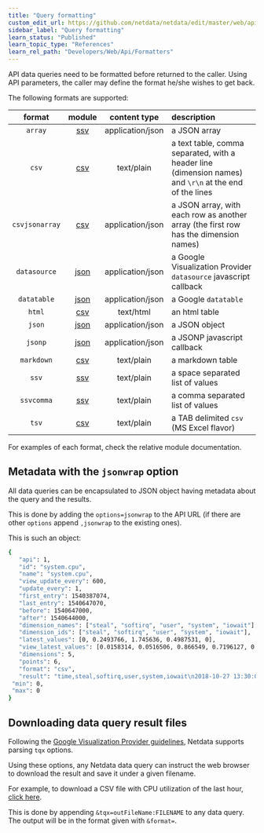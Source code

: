 ```yaml
---
title: "Query formatting"
custom_edit_url: https://github.com/netdata/netdata/edit/master/web/api/formatters/README.md
sidebar_label: "Query formatting"
learn_status: "Published"
learn_topic_type: "References"
learn_rel_path: "Developers/Web/Api/Formatters"
---
```



API data queries need to be formatted before returned to the caller.
Using API parameters, the caller may define the format he/she wishes to get back.

The following formats are supported:

| format|module|content type|description|
|:----:|:----:|:----------:|:----------|
| `array`|[ssv](https://github.com/netdata/netdata/blob/master/web/api/formatters/ssv/README.md)|application/json|a JSON array|
| `csv`|[csv](https://github.com/netdata/netdata/blob/master/web/api/formatters/csv/README.md)|text/plain|a text table, comma separated, with a header line (dimension names) and `\r\n` at the end of the lines|
| `csvjsonarray`|[csv](https://github.com/netdata/netdata/blob/master/web/api/formatters/csv/README.md)|application/json|a JSON array, with each row as another array (the first row has the dimension names)|
| `datasource`|[json](https://github.com/netdata/netdata/blob/master/web/api/formatters/json/README.md)|application/json|a Google Visualization Provider `datasource` javascript callback|
| `datatable`|[json](https://github.com/netdata/netdata/blob/master/web/api/formatters/json/README.md)|application/json|a Google `datatable`|
| `html`|[csv](https://github.com/netdata/netdata/blob/master/web/api/formatters/csv/README.md)|text/html|an html table|
| `json`|[json](https://github.com/netdata/netdata/blob/master/web/api/formatters/json/README.md)|application/json|a JSON object|
| `jsonp`|[json](https://github.com/netdata/netdata/blob/master/web/api/formatters/json/README.md)|application/json|a JSONP javascript callback|
| `markdown`|[csv](https://github.com/netdata/netdata/blob/master/web/api/formatters/csv/README.md)|text/plain|a markdown table|
| `ssv`|[ssv](https://github.com/netdata/netdata/blob/master/web/api/formatters/ssv/README.md)|text/plain|a space separated list of values|
| `ssvcomma`|[ssv](https://github.com/netdata/netdata/blob/master/web/api/formatters/ssv/README.md)|text/plain|a comma separated list of values|
| `tsv`|[csv](https://github.com/netdata/netdata/blob/master/web/api/formatters/csv/README.md)|text/plain|a TAB delimited `csv` (MS Excel flavor)|

For examples of each format, check the relative module documentation.

## Metadata with the `jsonwrap` option

All data queries can be encapsulated to JSON object having metadata about the query and the results.

This is done by adding the `options=jsonwrap` to the API URL (if there are other `options` append
`,jsonwrap` to the existing ones).

This is such an object:

```bash
{
   "api": 1,
   "id": "system.cpu",
   "name": "system.cpu",
   "view_update_every": 600,
   "update_every": 1,
   "first_entry": 1540387074,
   "last_entry": 1540647070,
   "before": 1540647000,
   "after": 1540644000,
   "dimension_names": ["steal", "softirq", "user", "system", "iowait"],
   "dimension_ids": ["steal", "softirq", "user", "system", "iowait"],
   "latest_values": [0, 0.2493766, 1.745636, 0.4987531, 0],
   "view_latest_values": [0.0158314, 0.0516506, 0.866549, 0.7196127, 0.0050002],
   "dimensions": 5,
   "points": 6,
   "format": "csv",
   "result": "time,steal,softirq,user,system,iowait\n2018-10-27 13:30:00,0.0158314,0.0516506,0.866549,0.7196127,0.0050002\n2018-10-27 13:20:00,0.0149856,0.0529183,0.8673155,0.7121144,0.0049979\n2018-10-27 13:10:00,0.0137501,0.053315,0.8578097,0.7197613,0.0054209\n2018-10-27 13:00:00,0.0154252,0.0554688,0.899432,0.7200638,0.0067252\n2018-10-27 12:50:00,0.0145866,0.0495922,0.8404341,0.7011141,0.0041688\n2018-10-27 12:40:00,0.0162366,0.0595954,0.8827475,0.7020573,0.0041636\n",
 "min": 0,
 "max": 0
}
```

## Downloading data query result files

Following the [Google Visualization Provider guidelines](https://developers.google.com/chart/interactive/docs/dev/implementing_data_source),
Netdata supports parsing `tqx` options.

Using these options, any Netdata data query can instruct the web browser to download
the result and save it under a given filename.

For example, to download a CSV file with CPU utilization of the last hour,
[click here](https://registry.my-netdata.io/api/v1/data?chart=system.cpu&after=-3600&format=csv&options=nonzero&tqx=outFileName:system+cpu+utilization+of+the+last_hour.csv).

This is done by appending `&tqx=outFileName:FILENAME` to any data query.
The output will be in the format given with `&format=`.


